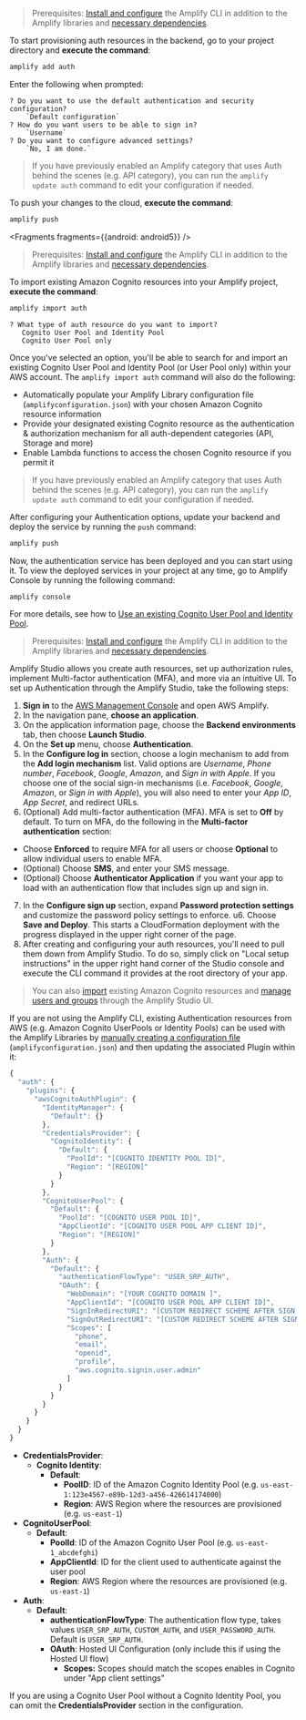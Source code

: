 <BlockSwitcher>
<Block name="Amplify CLI (Create)">

> Prerequisites: [Install and configure](/lib/project-setup/prereq/q/platform/android/#install-and-configure-the-amplify-cli) the Amplify CLI in addition to the Amplify libraries and [necessary dependencies](/lib/auth/getting-started/q/platform/android/#install-amplify-libraries).

To start provisioning auth resources in the backend, go to your project directory and **execute the command**:

```bash
amplify add auth
```

Enter the following when prompted:
```console
? Do you want to use the default authentication and security configuration?
    `Default configuration`
? How do you want users to be able to sign in?
    `Username`
? Do you want to configure advanced settings?
    `No, I am done.`
```

> If you have previously enabled an Amplify category that uses Auth behind the scenes (e.g. API category), you can run the `amplify update auth` command to edit your configuration if needed. 

To push your changes to the cloud, **execute the command**:

```bash
amplify push
```


<Fragments fragments={{android: android5}} />

</Block>

<Block name="Amplify CLI (Import)">

> Prerequisites: [Install and configure](/lib/project-setup/prereq/q/platform/android/#install-and-configure-the-amplify-cli) the Amplify CLI in addition to the Amplify libraries and [necessary dependencies](/lib/auth/getting-started/q/platform/android/#install-amplify-libraries).

To import existing Amazon Cognito resources into your Amplify project, **execute the command**:

```bash
amplify import auth
```
```console
? What type of auth resource do you want to import?
   Cognito User Pool and Identity Pool
   Cognito User Pool only
```

Once you've selected an option, you'll be able to search for and import an existing Cognito User Pool and Identity Pool (or User Pool only) within your AWS account.  The `amplify import auth` command will also do the following:
- Automatically populate your Amplify Library configuration file (`amplifyconfiguration.json`) with your chosen Amazon Cognito resource information
- Provide your designated existing Cognito resource as the authentication & authorization mechanism for all auth-dependent categories (API, Storage and more)
- Enable Lambda functions to access the chosen Cognito resource if you permit it

> If you have previously enabled an Amplify category that uses Auth behind the scenes (e.g. API category), you can run the `amplify update auth` command to edit your configuration if needed. 

After configuring your Authentication options, update your backend and deploy the service by running the `push` command:

```bash
amplify push
```

Now, the authentication service has been deployed and you can start using it. To view the deployed services in your project at any time, go to Amplify Console by running the following command:

```bash
amplify console
```
For more details, see how to [Use an existing Cognito User Pool and Identity Pool](/cli/auth/import).

</Block>

<Block name="Amplify Studio"> 

> Prerequisites: [Install and configure](/lib/project-setup/prereq/q/platform/android/#install-and-configure-the-amplify-cli) the Amplify CLI in addition to the Amplify libraries and [necessary dependencies](/lib/auth/getting-started/q/platform/android/#install-amplify-libraries).

Amplify Studio allows you create auth resources, set up authorization rules, implement Multi-factor authentication (MFA), and more via an intuitive UI. To set up Authentication through the Amplify Studio, take the following steps: 

1. **Sign in** to the [AWS Management Console](https://console.aws.amazon.com/console/home) and open AWS Amplify.
2. In the navigation pane, **choose an application**.
3. On the application information page, choose the **Backend environments** tab, then choose **Launch Studio**.
4. On the **Set up** menu, choose **Authentication**.
5. In the **Configure log in** section, choose a login mechanism to add from the **Add login mechanism** list. Valid options are _Username_, _Phone number_, _Facebook_, _Google_, _Amazon_, and _Sign in with Apple_. If you choose one of the social sign-in mechanisms (i.e. _Facebook_, _Google_, _Amazon_, or _Sign in with Apple_), you will also need to enter your _App ID_, _App Secret_, and redirect URLs.
6. (Optional) Add multi-factor authentication (MFA). MFA is set to **Off** by default. To turn on MFA, do the following in the **Multi-factor authentication** section:
* Choose **Enforced** to require MFA for all users or choose **Optional** to allow individual users to enable MFA.
* (Optional) Choose **SMS**, and enter your SMS message.
* (Optional) Choose **Authenticator Application** if you want your app to load with an authentication flow that includes sign up and sign in.
7. In the **Configure sign up** section, expand **Password protection settings** and customize the password policy settings to enforce. u6. Choose **Save and Deploy**. This starts a CloudFormation deployment with the progress displayed in the upper right corner of the page.
8. After creating and configuring your auth resources, you'll need to pull them down from Amplify Studio.  To do so, simply click on "Local setup instructions" in the upper right hand corner of the Studio console and execute the CLI command it provides at the root directory of your app. 

> You can also [import](https://docs.amplify.aws/console/auth/import/) existing Amazon Cognito resources and [manage users and groups](https://docs.amplify.aws/console/auth/user-management/) through the Amplify Studio UI. 

</Block>

<Block name="Manual Configuration">

If you are not using the Amplify CLI, existing Authentication resources from AWS (e.g. Amazon Cognito UserPools or Identity Pools) can be used with the Amplify Libraries by [manually creating a configuration file](/lib/project-setup/use-existing-resources/q/platform/android/#add-an-existing-aws-resource-to-an-android-application) (`amplifyconfiguration.json`) and then updating the associated Plugin within it:  

```jsx
{
  "auth": {
    "plugins": {
      "awsCognitoAuthPlugin": {
        "IdentityManager": {
          "Default": {}
        },
        "CredentialsProvider": {
          "CognitoIdentity": {
            "Default": {
              "PoolId": "[COGNITO IDENTITY POOL ID]",
              "Region": "[REGION]"
            }
          }
        },
        "CognitoUserPool": {
          "Default": {
            "PoolId": "[COGNITO USER POOL ID]",
            "AppClientId": "[COGNITO USER POOL APP CLIENT ID]",
            "Region": "[REGION]"
          }
        },
        "Auth": {
          "Default": {
            "authenticationFlowType": "USER_SRP_AUTH",
            "OAuth": {
              "WebDomain": "[YOUR COGNITO DOMAIN ]",
              "AppClientId": "[COGNITO USER POOL APP CLIENT ID]",
              "SignInRedirectURI": "[CUSTOM REDIRECT SCHEME AFTER SIGN IN, e.g. myapp://]",
              "SignOutRedirectURI": "[CUSTOM REDIRECT SCHEME AFTER SIGN OUT, e.g. myapp://]",
              "Scopes": [
                "phone",
                "email",
                "openid",
                "profile",
                "aws.cognito.signin.user.admin"
              ]
            }
          }
        }
      }
    }
  }
}
```

- **CredentialsProvider**:
  - **Cognito Identity**:
    - **Default**:
      - **PoolID**: ID of the Amazon Cognito Identity Pool (e.g. `us-east-1:123e4567-e89b-12d3-a456-426614174000`)
      - **Region**: AWS Region where the resources are provisioned (e.g. `us-east-1`)
- **CognitoUserPool**:
  - **Default**:
    - **PoolId**: ID of the Amazon Cognito User Pool (e.g. `us-east-1_abcdefghi`)
    - **AppClientId**: ID for the client used to authenticate against the user pool
    - **Region**: AWS Region where the resources are provisioned (e.g. `us-east-1`)
- **Auth**:
  - **Default**:
    - **authenticationFlowType**: The authentication flow type, takes values `USER_SRP_AUTH`, `CUSTOM_AUTH`, and `USER_PASSWORD_AUTH`. Default is `USER_SRP_AUTH`.
    - **OAuth**: Hosted UI Configuration (only include this if using the Hosted UI flow)
      - **Scopes:** Scopes should match the scopes enables in Cognito under "App client settings"
    
If you are using a Cognito User Pool without a Cognito Identity Pool, you can omit the **CredentialsProvider** section in the configuration.

</Block>

</BlockSwitcher>